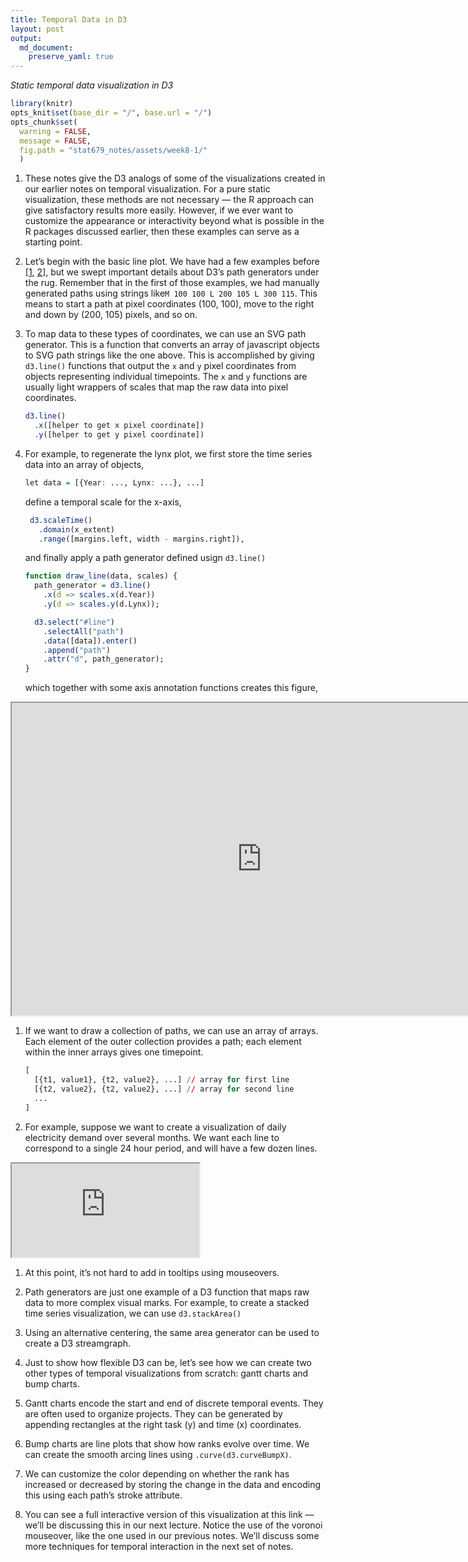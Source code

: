 ```yaml
---
title: Temporal Data in D3
layout: post
output: 
  md_document:
    preserve_yaml: true
---
```


_Static temporal data visualization in D3_

```r
library(knitr)
opts_knit$set(base_dir = "/", base.url = "/")
opts_chunk$set(
  warning = FALSE, 
  message = FALSE,
  fig.path = "stat679_notes/assets/week8-1/"
  )
```

1. These notes give the D3 analogs of some of the visualizations created in our
earlier notes on temporal visualization. For a pure static visualization, these
methods are not necessary — the R approach can give satisfactory results more
easily. However, if we ever want to customize the appearance or interactivity
beyond what is possible in the R packages discussed earlier, then these examples
can serve as a starting point.

1. Let’s begin with the basic line plot. We have had a few examples before [[1](https://krisrs1128.github.io/stat679_notes/2022/06/01/week4-3.html),
[2](https://krisrs1128.github.io/stat679_notes/2022/06/01/week6-4.html)], but we swept important details about D3’s path generators under the rug.
Remember that in the first of those examples, we had manually generated paths
using strings like`M 100 100 L 200 105 L 300 115 `. This means to start a path at pixel
coordinates (100, 100), move to the right and down by (200, 105) pixels, and so on.

1. To map data to these types of coordinates, we can use an SVG path generator.
This is a function that converts an array of javascript objects to SVG path
strings like the one above. This is accomplished by giving `d3.line()` functions
that output the `x` and `y` pixel coordinates from objects representing
individual timepoints. The `x` and `y` functions are usually light wrappers of
scales that map the raw data into pixel coordinates.

    ```r
    d3.line()
      .x([helper to get x pixel coordinate])
      .y([helper to get y pixel coordinate])
    ```

1. For example, to regenerate the lynx plot, we first store the time series data
into an array of objects,

    ```r
    let data = [{Year: ..., Lynx: ...}, ...] 
    ```
    
    define a temporal scale for the x-axis,
    
    ```r
     d3.scaleTime()
       .domain(x_extent)
       .range([margins.left, width - margins.right]),
    ```
        
    and finally apply a path generator defined usign `d3.line()`

    ```r
    function draw_line(data, scales) {
      path_generator = d3.line()
        .x(d => scales.x(d.Year))
        .y(d => scales.y(d.Lynx));
    
      d3.select("#line")
        .selectAll("path")
        .data([data]).enter()
        .append("path")
        .attr("d", path_generator);
    }
    ```
    which together with some axis annotation functions creates this figure,
    
<iframe src="https://krisrs1128.github.io/stat679_code/examples/week8/week8-1/line.html" height=500 width=800></iframe>
  
1. If we want to draw a collection of paths, we can use an array of arrays. Each
element of the outer collection provides a path; each element within the inner
arrays gives one timepoint.

    ```r
    [
      [{t1, value1}, {t2, value2}, ...] // array for first line
      [{t2, value2}, {t2, value2}, ...] // array for second line
      ...
    ]
    ```

1. For example, suppose we want to create a visualization of daily electricity
demand over several months. We want each line to correspond to a single 24 hour
period, and will have a few dozen lines.

<iframe src="https://krisrs1128.github.io/stat679_code/examples/week8/week8-1/electricity.html"></iframe>

1. At this point, it’s not hard to add in tooltips using mouseovers.

1. Path generators are just one example of a D3 function that maps raw data to
more complex visual marks. For example, to create a stacked time series
visualization, we can use `d3.stackArea()`

1. Using an alternative centering, the same area generator can be used to create
a D3 streamgraph.

1. Just to show how flexible D3 can be, let’s see how we can create two other
types of temporal visualizations from scratch: gantt charts and bump charts.

1. Gantt charts encode the start and end of discrete temporal events. They are
often used to organize projects. They can be generated by appending rectangles
at the right task (y) and time (x) coordinates.

1. Bump charts are line plots that show how ranks evolve over time. We can
create the smooth arcing lines using `.curve(d3.curveBumpX)`.

1. We can customize the color depending on whether the rank has increased or
decreased by storing the change in the data and encoding this using each path’s
stroke attribute.

1. You can see a full interactive version of this visualization at this link —
we’ll be discussing this in our next lecture. Notice the use of the voronoi
mouseover, like the one used in our previous notes. We’ll discuss some more
techniques for temporal interaction in the next set of notes.

